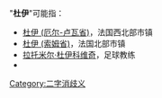{{消歧义}}
"'''杜伊'''"可能指：

* [[杜伊_(厄尔-卢瓦省)|杜伊 (厄尔-卢瓦省)]]，法国西北部市镇
* [[杜伊_(索姆省)|杜伊 (索姆省)]]，法国北部市镇
* [[拉托米尔·杜伊科维奇|拉托米尔·杜伊科维奇]]，足球教练
* 
[[Category:二字消歧义|Category:二字消歧义]]